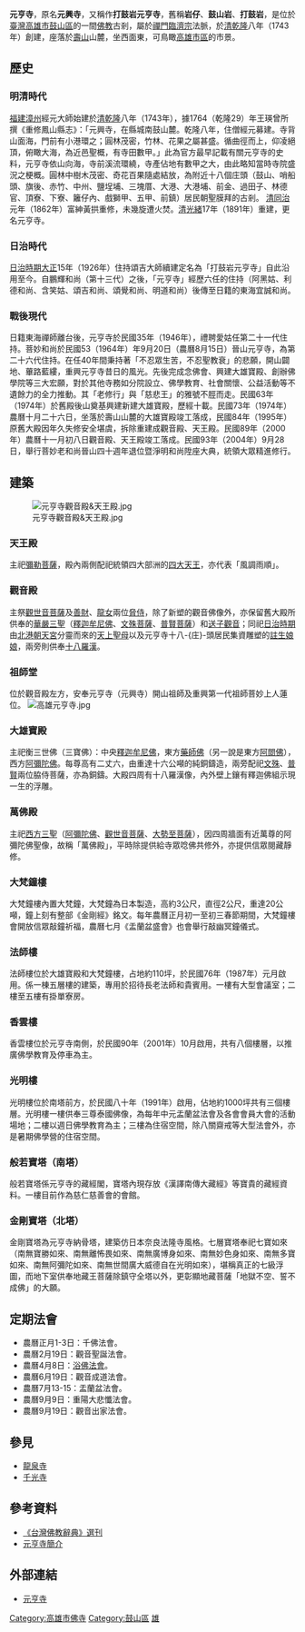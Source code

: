 
{{東亞廟宇
| name = 打鼓岩元亨寺
| img = File:打鼓岩元亨寺.jpg
| img_capt = 
| image_width = 300px
| location = {{ROC-TWN}}[[高雄市|高雄市]][[鼓山區|鼓山區]]鼓岩里元亨街7號
| coordinates = {{coord|22.63938|N|120.27793|E|format=dms|display=title,inline}}
| god = [[三寶佛|三寶佛]]、[[觀世音菩薩|觀世音菩薩]]
| type = 
| struct =  
| open_year = {{QIN}}[[乾隆|乾隆]]八年（1743年）創建<br>{{QIN}}[[光緒|光緒]]十七年（1891年）重建
| cere_date =[[農曆|農曆]][[二月十九日|二月十九日]]（觀世音菩薩佛誕日）<br/>[[農曆|農曆]][[四月初八|四月初八]]（釋迦牟尼佛佛誕日）<br/>[[農曆|農曆]][[六月十九日|六月十九日]]（觀音菩薩成道日）<br/>[[農曆|農曆]][[九月十九日|九月十九日]]（觀音菩薩出家日） 
| mass_rapid_transit =
| bus =  
|}}

'''元亨寺'''，原名'''元興寺'''，又稱作'''打鼓岩元亨寺'''，舊稱'''岩仔'''、'''鼓山岩'''、'''打鼓岩'''，是位於[[臺灣|臺灣]][[高雄市|高雄市]][[鼓山區|鼓山區]]的一間[[佛教|佛教]]古剎，屬於[[禪門|禪門]][[臨濟宗|臨濟宗]]法脈，於[[清|清]][[乾隆|乾隆]]八年（1743年）創建，座落於[[壽山_(高雄市)|壽山]]山麓，坐西面東，可鳥瞰[[高雄市區|高雄市區]]的市景。

== 歷史 ==
=== 明清時代 ===
[[福建|福建]][[漳州|漳州]]經元大師始建於[[清朝|清]][[乾隆|乾隆]]八年（1743年），據1764（乾隆29）年王瑛曾所撰《重修鳳山縣志》：「元興寺，在縣城南鼓山麓。乾隆八年，住僧經元募建。寺背山面海，門前有小港環之；圓林茂密，竹林、花果之屬甚盛。循曲徑而上，仰凌絕頂，俯瞰大海，為近邑聖概，有寺田數甲。」此為官方最早記載有關元亨寺的史料，元亨寺依山向海，寺前溪流環繞，寺產佔地有數甲之大，由此略知當時寺院盛況之梗概。圓林中樹木茂密、奇花百果隨處結放，為附近十八個庄頭（鼓山、哨船頭、旗後、赤竹、中州、鹽埕埔、三塊厝、大港、大港埔、前金、過田子、林德官、頂寮、下寮、籬仔內、戲獅甲、五甲、前鎮）居民朝聖膜拜的古剎。
[[清朝|清]][[同治|同治]]元年（1862年）富紳黃拱重修，未幾旋遭火焚。[[清朝|清]][[光緒|光緒]]17年（1891年）重建，更名元亨寺。

=== 日治時代 ===
[[臺灣日治時期|日治時期]][[大正|大正]]15年（1926年）住持頌吉大師續建定名為「打鼓岩元亨寺」自此沿用至今。自鵬輝和尚（第十三代）之後，「元亨寺」經歷六任的住持（阿黑姑、利德和尚、含笑姑、頌吉和尚、頌覺和尚、明道和尚）後傳至日籍的東海宜誠和尚。

=== 戰後現代 ===
日籍東海禪師離台後，元亨寺於民國35年（1946年），禮聘愛姑任第二十一代住持。菩妙和尚於民國53（1964年）年9月20日（農曆8月15日）晉山元亨寺，為第二十六代住持。在任40年間秉持著「不忍眾生苦，不忍聖教衰」的悲願，開山闢地、蓽路藍縷，重興元亨寺昔日的風光。先後完成念佛會、興建大雄寶殿、創辦佛學院等三大宏願，對於其他寺務如分院設立、佛學教育、社會關懷、公益活動等不遺餘力的全力推動。其「老修行」與「慈悲王」的雅號不脛而走。民國63年（1974年）於舊殿後山奠基興建新建大雄寶殿，歷經十載。民國73年（1974年）農曆十月二十六日，坐落於壽山山麓的大雄寶殿竣工落成，民國84年（1995年）原舊大殿因年久失修安全堪虞，拆除重建成觀音殿、天王殿。民國89年（2000年）農曆十一月初八日觀音殿、天王殿竣工落成。民國93年（2004年）9月28日，舉行菩妙老和尚晉山四十週年退位暨淨明和尚陞座大典，統領大眾精進修行。

== 建築 ==
[[File:元亨寺觀音殿&天王殿.jpg|thumb]]

=== 天王殿 ===
主祀[[彌勒菩薩|彌勒菩薩]]，殿內兩側配祀統領四大部洲的[[四大天王|四大天王]]，亦代表「風調雨順」。

=== 觀音殿 ===
主祭[[觀世音菩薩|觀世音菩薩]]及[[善財|善財]]、[[龍女|龍女]]兩位[[脅侍|脅侍]]，除了新塑的觀音佛像外，亦保留舊大殿所供奉的[[華嚴三聖|華嚴三聖]]（[[釋迦牟尼佛|釋迦牟尼佛]]、[[文殊菩薩|文殊菩薩]]、[[普賢菩薩|普賢菩薩]]）和[[送子觀音|送子觀音]]；同祀[[臺灣日治時期|日治時期]]由[[北港朝天宮|北港朝天宮]]分靈而來的[[天上聖母|天上聖母]]以及元亨寺十八-{庄}-頭居民集資雕塑的[[註生娘娘|註生娘娘]]，兩旁則供奉[[十八羅漢|十八羅漢]]。

=== 祖師堂 ===
位於觀音殿左方，安奉元亨寺（元興寺）開山祖師及重興第一代祖師菩妙上人蓮位。 
[[File:高雄元亨寺.jpg|thumb]]

=== 大雄寶殿 ===
主祀衡三世佛（三寶佛）：中央[[釋迦牟尼佛|釋迦牟尼佛]]，東方[[藥師佛|藥師佛]]（另一說是東方[[阿閦佛|阿閦佛]]），西方[[阿彌陀佛|阿彌陀佛]]。每尊高有二丈六，由重達十六公噸的純銅鑄造，兩旁配祀[[文殊|文殊]]、[[普賢|普賢]]兩位脇侍菩薩，亦為銅鑄。大殿四周有十八羅漢像，內外壁上鑲有釋迦佛組示現一生的浮雕。

=== 萬佛殿 ===
主祀[[西方三聖|西方三聖]]（[[阿彌陀佛|阿彌陀佛]]、[[觀世音菩薩|觀世音菩薩]]、[[大勢至菩薩|大勢至菩薩]]），因四周牆面有近萬尊的阿彌陀佛聖像，故稱「萬佛殿」，平時除提供給寺眾唸佛共修外，亦提供信眾閱藏靜修。

=== 大梵鐘樓 ===
大梵鐘樓內置大梵鐘，大梵鐘為日本製造，高約3公尺，直徑2公尺，重達20公噸，鐘上刻有整部《金剛經》銘文。每年農曆正月初一至初三春節期間，大梵鐘樓會開放信眾敲鐘祈福，農曆七月《盂蘭盆盛會》也會舉行敲幽冥鐘儀式。

=== 法師樓 ===
法師樓位於大雄寶殿和大梵鐘樓，占地約110坪，於民國76年（1987年）元月啟用。係一棟五層樓的建築，專用於招待長老法師和貴賓用。一樓有大型會議室；二樓至五樓有掛單寮房。

=== 香雲樓 ===
香雲樓位於元亨寺南側，於民國90年（2001年）10月啟用，共有八個樓層，以推廣佛學教育及停車為主。

=== 光明樓 ===
光明樓位於南塔前方，於民國八十年（1991年）啟用，佔地約1000坪共有三個樓層。光明樓一樓供奉三尊泰國佛像，為每年中元盂蘭盆法會及各會會員大會的活動場地；二樓以週日佛學教育為主；三樓為住宿空間，除八關齋戒等大型法會外，亦是暑期佛學營的住宿空間。

=== 般若寶塔（南塔） ===
般若寶塔係元亨寺的藏經閣，寶塔內現存放《漢譯南傳大藏經》等寶貴的藏經資料。一樓目前作為慈仁慈善會的會館。

=== 金剛寶塔（北塔） ===
金剛寶塔為元亨寺納骨塔，建築仿日本奈良法隆寺風格。七層寶塔奉祀七寶如來（南無寶勝如來、南無離怖畏如來、南無廣博身如來、南無妙色身如來、南無多寶如來、南無阿彌陀如來、南無世間廣大威德自在光明如來），堪稱真正的七級浮圖，而地下室供奉地藏王菩薩除鎮守全塔以外，更彰顯地藏菩薩「地獄不空、誓不成佛」的大願。

== 定期法會 ==
* 農曆正月1-3日：千佛法會。
* 農曆2月19日：觀音聖誕法會。
* 農曆4月8日：[[佛誕|浴佛法會]]。
* 農曆6月19日：觀音成道法會。
* 農曆7月13-15：盂蘭盆法會。
* 農曆9月9日：重陽大悲懺法會。
* 農曆9月19日：觀音出家法會。

== 參見 ==
* [[萬壽山龍泉寺|龍泉寺]]
* [[千光寺_(高雄市)|千光寺]]

== 參考資料 ==
* [http://www.mst.org.tw/magazine/magazinep/TaiwanBuddhish/56.%E5%8F%B0%E7%81%A3%E4%BD%9B%E6%95%99%E8%BE%AD%E5%85%B8.htm 《台灣佛教辭典》選刊] {{Wayback|url=http://www.mst.org.tw/magazine/magazinep/TaiwanBuddhish/56.%E5%8F%B0%E7%81%A3%E4%BD%9B%E6%95%99%E8%BE%AD%E5%85%B8.htm |date=20170816063733 }}
* [http://www.yht.org.tw/yhm01.html 元亨寺簡介] {{Wayback|url=http://www.yht.org.tw/yhm01.html |date=20200222023118 }}

== 外部連結 ==
{{commons category|Yuanheng Temple (Kaohsiung)}}
* [http://www.yht.org.tw/ 元亨寺] {{Wayback|url=http://www.yht.org.tw/ |date=20200501170216 }}{{zh}}

{{壽山景點}}

[[Category:高雄市佛寺|Category:高雄市佛寺]]
[[Category:鼓山區|Category:鼓山區]]
[[Category:保存中華民國古物的宗教場所|雄]]